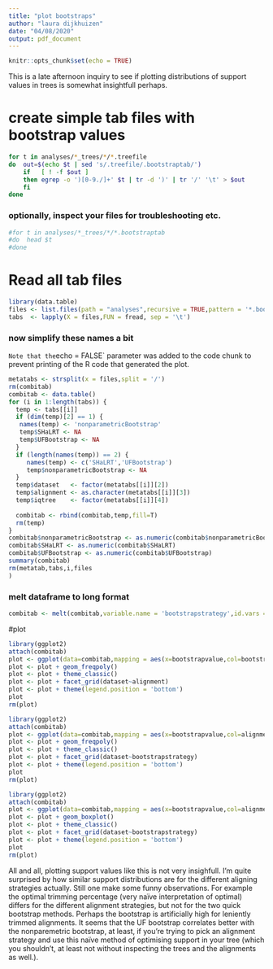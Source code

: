 ```yaml
---
title: "plot bootstraps"
author: "laura dijkhuizen"
date: "04/08/2020"
output: pdf_document
---
```


```r
knitr::opts_chunk$set(echo = TRUE)
```

This is a late afternoon inquiry to see if plotting distributions of support values in trees is somewhat insightfull perhaps.

# create simple tab files with bootstrap values
```bash
for t in analyses/*_trees/*/*.treefile
do  out=$(echo $t | sed 's/.treefile/.bootstraptab/')
    if   [ ! -f $out ]
    then egrep -o ')[0-9./]+' $t | tr -d ')' | tr '/' '\t' > $out
    fi
done
```

### optionally, inspect your files for troubleshooting etc.
```bash
#for t in analyses/*_trees/*/*.bootstraptab
#do  head $t
#done
```


# Read all tab files
```r
library(data.table)
files <- list.files(path = "analyses",recursive = TRUE,pattern = '*.bootstraptab',full.names = TRUE)
tabs  <- lapply(X = files,FUN = fread, sep = '\t')
```
### now simplify these names a bit
`
Note that the `echo = FALSE` parameter was added to the code chunk to prevent printing of the R code that generated the plot.
```r
metatabs <- strsplit(x = files,split = '/')
rm(combitab)
combitab <- data.table()
for (i in 1:length(tabs)) {
  temp <- tabs[[i]]
  if (dim(temp)[2] == 1) {
   names(temp) <- 'nonparametricBootstrap'
   temp$SHaLRT <- NA
   temp$UFBootstrap <- NA
  } 
  if (length(names(temp)) == 2) {
     names(temp) <- c('SHaLRT','UFBootstrap')  
     temp$nonparametricBootstrap <- NA
  }
  temp$dataset   <- factor(metatabs[[i]][2])
  temp$alignment <- as.character(metatabs[[i]][3])
  temp$iqtree    <- factor(metatabs[[i]][4])
  
  combitab <- rbind(combitab,temp,fill=T)
  rm(temp)
} 
combitab$nonparametricBootstrap <- as.numeric(combitab$nonparametricBootstrap)
combitab$SHaLRT <- as.numeric(combitab$SHaLRT)
combitab$UFBootstrap <- as.numeric(combitab$UFBootstrap)
summary(combitab)
rm(metatab,tabs,i,files
)
```

### melt dataframe to long format
```r
combitab <- melt(combitab,variable.name = 'bootstrapstrategy',id.vars = c('dataset','alignment','iqtree'),value.name = 'bootstrapvalue')
```


#plot 

```r
library(ggplot2)
attach(combitab)
plot <- ggplot(data=combitab,mapping = aes(x=bootstrapvalue,col=bootstrapstrategy))
plot <- plot + geom_freqpoly()
plot <- plot + theme_classic()
plot <- plot + facet_grid(dataset~alignment)
plot <- plot + theme(legend.position = 'bottom')
plot
rm(plot)
```

```r
library(ggplot2)
attach(combitab)
plot <- ggplot(data=combitab,mapping = aes(x=bootstrapvalue,col=alignment))
plot <- plot + geom_freqpoly()
plot <- plot + theme_classic()
plot <- plot + facet_grid(dataset~bootstrapstrategy)
plot <- plot + theme(legend.position = 'bottom')
plot
rm(plot)
```

```r
library(ggplot2)
attach(combitab)
plot <- ggplot(data=combitab,mapping = aes(x=bootstrapvalue,col=alignment))
plot <- plot + geom_boxplot()
plot <- plot + theme_classic()
plot <- plot + facet_grid(dataset~bootstrapstrategy)
plot <- plot + theme(legend.position = 'bottom')
plot
rm(plot)
```

All and all, plotting support values like this is not very insighfull. 
I'm quite surprised by how similar support distributions are for the different aligning strategies actually.
Still one make some funny observations. For example the optimal trimming percentage (very naïve interpretation of optimal) differs for the different alignment strategies, but not for the two quick bootstrap methods.
Perhaps the bootstrap is artificially high for leniently trimmed alignments. 
It seems that the UF bootstrap correlates better with the nonparemetric bootstrap, at least, if you're trying to pick an alignment strategy and use this naïve method of optimising support in your tree (which you shouldn't, at least not without inspecting the trees and the alignments as well.).





